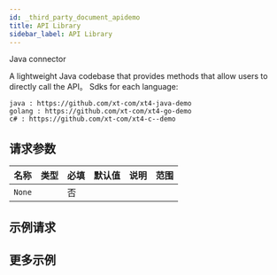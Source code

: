 ```yaml
---
id: _third_party_document_apidemo
title: API Library
sidebar_label: API Library
---
```


Java connector

A lightweight Java codebase that provides methods that allow users to directly call the API。 Sdks for each language:

    java : https://github.com/xt-com/xt4-java-demo
    golang : https://github.com/xt-com/xt4-go-demo
    c# : https://github.com/xt-com/xt4-c--demo

## 请求参数

| 名称   | 类型 | 必填 | 默认值 | 说明 | 范围 |
| ------ | ---- | ---- | ------ | ---- | ---- |
| `None` |      | 否   |        |      |      |

## 示例请求

## 更多示例
